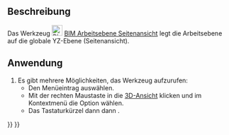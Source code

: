 <languages/>

{{Docnav/de
|[[BIM_SetWPTop/de|ArbeitsebeneDraufsicht]]
|[[BIM_Copy/de|Kopieren]]
|[[BIM_Workbench/de|BIM]]
|IconL=BIM_SetWPTop.svg
|IconR=BIM_Copy.svg
|IconC=Workbench_BIM.svg
}}

{{GuiCommand/de
|Name=BIM Arbeitsebene Seitenansicht
|MenuLocation=Einrasten → Arbeitsebene Seitenansicht
|Workbenches=[[BIM_Workbench|BIM]]
|Shortcut={{KEY|W}} {{KEY|P}} {{KEY|3}}
|Version=1.0
|SeeAlso=[[BIM_SetWPTop/de|BIM Arbeitsebene Draufsicht]], [[BIM_SetWPFront/de|BIM Arbeitsebene Vorderansicht]], [[Draft_SelectPlane/de|Draft Ebene Auswählen]]
}}

<span id="Description"></span>
==Beschreibung==

Das Werkzeug [[Image:BIM_SetWPSide.svg|24px]] [[BIM_SetWPSide/de|BIM Arbeitsebene Seitenansicht]] legt die Arbeitsebene auf die globale YZ-Ebene (Seitenansicht).

<span id="Usage"></span>
==Anwendung==

# Es gibt mehrere Möglichkeiten, das Werkzeug aufzurufen:
#* Den Menüeintrag {{MenuCommand|Einrasten → [[Image:BIM_SetWPTop.svg|16px]] Arbeitsebene Seitenansicht}} auswählen.
#* Mit der rechten Maustaste in die [[3D_view/de|3D-Ansicht]] klicken und im Kontextmenü die Option {{MenuCommand|Einrasten → [[Image:BIM_SetWPTop.svg|16px]] Arbeitsebene Seitenansicht}} wählen.
#* Das Tastaturkürzel {{KEY|W}} dann {{KEY|P}} dann {{KEY|3}}.


{{Docnav/de
|[[BIM_SetWPTop/de|ArbeitsebeneDraufsicht]]
|[[BIM_Copy/de|Kopieren]]
|[[BIM_Workbench/de|BIM]]
|IconL=BIM_SetWPTop.svg
|IconR=BIM_Copy.svg
|IconC=Workbench_BIM.svg
}}

{{BIM_Tools_navi{{#translation:}}}}
{{Userdocnavi{{#translation:}}}}